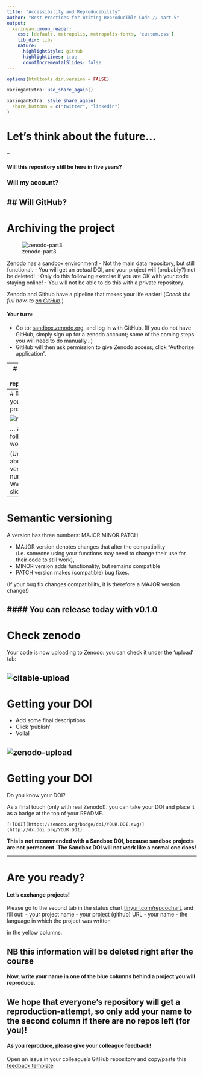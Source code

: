 ```yaml
---
title: "Accessibility and Reproducibility"
author: "Best Practices for Writing Reproducible Code // part 5"
output:
  xaringan::moon_reader:
    css: [default, metropolis, metropolis-fonts, 'custom.css']
    lib_dir: libs
    nature:
      highlightStyle: github
      highlightLines: true
      countIncrementalSlides: false
---
```

```r
options(htmltools.dir.version = FALSE)
```


```r
xaringanExtra::use_share_again()
```

```r
xaringanExtra::style_share_again(
  share_buttons = c("twitter", "linkedin")
)
```

# Let's think about the future...

--

#### Will this repository still be here in five years? 

### Will my account? 

## Will GitHub?
---
# Archiving the project

![zenodo-part3](https://blog.zenodo.org/static/img/logos/zenodo-gradient-1000.png)

Zenodo has a sandbox environment!
- Not the main data repository, but still functional.
- You will get an *actual* DOI, and your project will (probably?) not be deleted!
- Only do this following exercise if you are OK with your code staying online!
- You will not be able to do this with a private repository.

Zenodo and Github have a pipeline that makes your life easier! (_Check the full how-to [on GitHub](https://docs.github.com/en/repositories/archiving-a-github-repository/referencing-and-citing-content#issuing-a-persistent-identifier-for-your-repository-with-zenodo)._)

#### Your turn:
- Go to: [sandbox.zenodo.org](https://sandbox.zenodo.org/), and log in with GitHub. (If you do not have GitHub, simply sign up for a zenodo account; some of the coming steps you will need to do manually...)
- GitHub will then ask permission to give Zenodo access; click "Authorize application".


---
# Select your repository


![toggle](https://web.archive.org/web/20211021121037if_/https://guides.github.com/activities/citable-code/zenodo-toggle-on.png)

---
# Release your project!


![release](https://web.archive.org/web/20211026201828if_/https://guides.github.com/activities/citable-code/repo-view.png)

... and follow the workflow!

(Unsure about version number? Wait a slide! :-))

---
# Semantic versioning

A version has three numbers: MAJOR.MINOR.PATCH

- MAJOR version denotes changes that alter the compatibility (i.e. someone using your functions may need to change their use for their code to still work),
- MINOR version adds functionality, but remains compatible
- PATCH version makes (compatible) bug fixes.

(If your bug fix changes compatibility, it is therefore a MAJOR version change!)

#### You can release today with v0.1.0
---
# Check zenodo

Your code is now uploading to Zenodo: you can check it under the 'upload' tab:

![citable-upload](https://web.archive.org/web/20211026201828if_/https://guides.github.com/activities/citable-code/upload-tab.png)
---
# Getting your DOI

- Add some final descriptions
- Click 'publish'
- Voilá!

![zenodo-upload](https://web.archive.org/web/20211026201828if_/https://guides.github.com/activities/citable-code/zenodo-form.png)
---
# Getting your DOI

Do you know your DOI?

As a final touch (only with real Zenodo!): you can take your DOI and place it as a badge at the top of your README.

```
[![DOI](https://zenodo.org/badge/doi/YOUR.DOI.svg)](http://dx.doi.org/YOUR.DOI)
```

__This is not recommended with a Sandbox DOI, because sandbox projects are not permanent.__
__The Sandbox DOI will not work like a normal one does!__


---

# Are you ready?

#### Let's exchange projects!

Please go to the second tab in the status chart [tinyurl.com/repcochart](https://docs.google.com/spreadsheets/d/1J3SfR2C0cghVjUPGCjk9UXZzipB3c7HL5Z1iicK8adc/edit#gid=600881461), and fill out:
- your project name
- your project (github) URL
- your name
- the language in which the project was written

in the yellow columns.

NB this information will be deleted right after the course
--

#### Now, write your name in one of the blue columns behind a project you will reproduce.

We hope that everyone's repository will get a reproduction-attempt, so only add your name to the second column if there are no repos left (for you)!
--

#### As you reproduce, please give your colleague feedback!
Open an issue in your colleague's GitHub repository and copy/paste this [feedback template](../feedback-on-reproducing-projects.txt)
